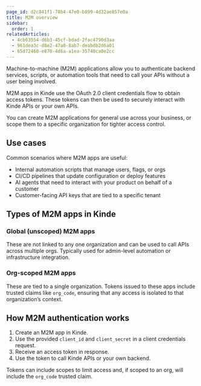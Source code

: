 ```yaml
---
page_id: d2c841f1-78b4-47e0-b899-4d32ae857e0a
title: M2M overview
sidebar:
  order: 1
relatedArticles:
  - 4cb63554-d6b3-45cf-bdad-2fac4790d3aa
  - 961dea3c-d8e2-47a0-8ab7-deabdb2d6a01
  - 65d72460-e870-4d6a-a1ea-35740ca0e2cc
---
```


Machine-to-machine (M2M) applications allow you to authenticate backend services, scripts, or automation tools that need to call your APIs without a user being involved.

M2M apps in Kinde use the OAuth 2.0 client credentials flow to obtain access tokens. These tokens can then be used to securely interact with Kinde APIs or your own APIs.

You can create M2M applications for general use across your business, or scope them to a specific organization for tighter access control.

## Use cases

Common scenarios where M2M apps are useful:

- Internal automation scripts that manage users, flags, or orgs
- CI/CD pipelines that update configuration or deploy features
- AI agents that need to interact with your product on behalf of a customer
- Customer-facing API keys that are tied to a specific tenant

## Types of M2M apps in Kinde

### Global (unscoped) M2M apps

These are not linked to any one organization and can be used to call APIs across multiple orgs. Typically used for admin-level automation or infrastructure integration.

### Org-scoped M2M apps

These are tied to a single organization. Tokens issued to these apps include trusted claims like `org_code`, ensuring that any access is isolated to that organization’s context.

## How M2M authentication works

1. Create an M2M app in Kinde.
2. Use the provided `client_id` and `client_secret` in a client credentials request.
3. Receive an access token in response.
4. Use the token to call Kinde APIs or your own backend.

Tokens can include scopes to limit access and, if scoped to an org, will include the `org_code` trusted claim.
